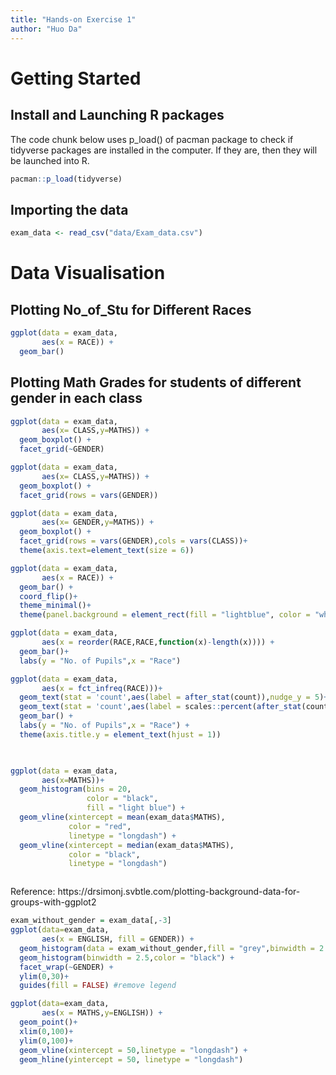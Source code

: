```yaml
---
title: "Hands-on Exercise 1"
author: "Huo Da"
---
```


# Getting Started

## Install and Launching R packages

The code chunk below uses p_load() of pacman package to check if tidyverse packages are installed in the computer. If they are, then they will be launched into R.

```r
pacman::p_load(tidyverse)

```

## Importing the data

```r
exam_data <- read_csv("data/Exam_data.csv")
```

# Data Visualisation

## Plotting No_of_Stu for Different Races

```r
ggplot(data = exam_data,
       aes(x = RACE)) +
  geom_bar()

```

## Plotting Math Grades for students of different gender in each class

```r
ggplot(data = exam_data,
       aes(x= CLASS,y=MATHS)) +
  geom_boxplot() +
  facet_grid(~GENDER)

```

```r
ggplot(data = exam_data,
       aes(x= CLASS,y=MATHS)) +
  geom_boxplot() +
  facet_grid(rows = vars(GENDER))
```

```r
ggplot(data = exam_data,
       aes(x= GENDER,y=MATHS)) +
  geom_boxplot() +
  facet_grid(rows = vars(GENDER),cols = vars(CLASS))+
  theme(axis.text=element_text(size = 6))
```

```r
ggplot(data = exam_data,
       aes(x = RACE)) +
  geom_bar() +
  coord_flip()+
  theme_minimal()+
  theme(panel.background = element_rect(fill = "lightblue", color = "white"))
```

```r
ggplot(data = exam_data,
       aes(x = reorder(RACE,RACE,function(x)-length(x)))) +
  geom_bar()+
  labs(y = "No. of Pupils",x = "Race") 
```

```r
ggplot(data = exam_data,
       aes(x = fct_infreq(RACE)))+
  geom_text(stat = 'count',aes(label = after_stat(count)),nudge_y = 5)+
  geom_text(stat = 'count',aes(label = scales::percent(after_stat(count/sum(count)))), nudge_y = 15)+
  geom_bar() +
  labs(y = "No. of Pupils",x = "Race") +
  theme(axis.title.y = element_text(hjust = 1)) 
  



```

```r
ggplot(data = exam_data,
       aes(x=MATHS))+
  geom_histogram(bins = 20,
                 color = "black",
                 fill = "light blue") +
  geom_vline(xintercept = mean(exam_data$MATHS),
             color = "red",
             linetype = "longdash") +
  geom_vline(xintercept = median(exam_data$MATHS),
             color = "black",
             linetype = "longdash")



```

Reference: https://drsimonj.svbtle.com/plotting-background-data-for-groups-with-ggplot2

```r
exam_without_gender = exam_data[,-3]
ggplot(data=exam_data,
       aes(x = ENGLISH, fill = GENDER)) +
  geom_histogram(data = exam_without_gender,fill = "grey",binwidth = 2.5,alpha = 0.5) +
  geom_histogram(binwidth = 2.5,color = "black") +
  facet_wrap(~GENDER) +
  ylim(0,30)+
  guides(fill = FALSE) #remove legend

```

```r
ggplot(data=exam_data,
       aes(x = MATHS,y=ENGLISH)) +
  geom_point()+
  xlim(0,100)+
  ylim(0,100)+
  geom_vline(xintercept = 50,linetype = "longdash") +
  geom_hline(yintercept = 50, linetype = "longdash")



```
